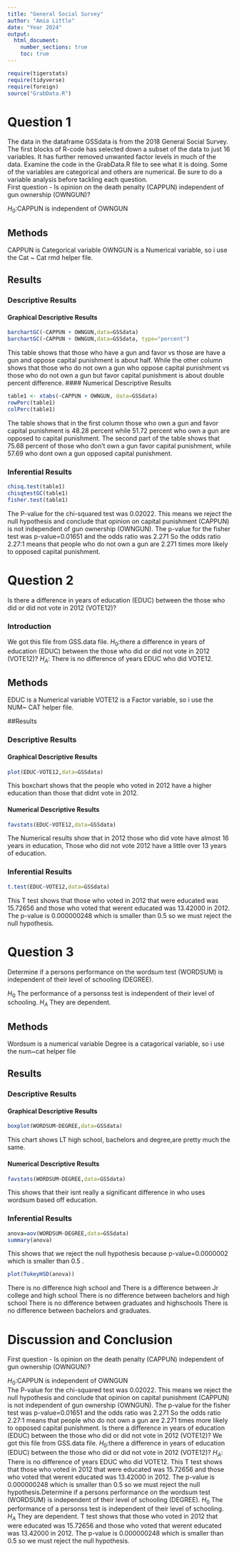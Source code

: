```yaml
---
title: "General Social Survey"
author: "Amia Little"
date: "Year 2024"
output:   
  html_document:
    number_sections: true
    toc: true
---     
```



```r
require(tigerstats)
require(tidyverse)
require(foreign)
source("GrabData.R")
```




#  Question 1

<!--In this section you explain what you are trying to show.  Where did the data come from?  What is the research or other question you are trying to answer?!-->

The data in the dataframe GSSdata is from the 2018 General Social Survey. The first blocks of R-code has selected down a subset of the data to just 16 variables. It has further removed unwanted factor levels in much of the data. Examine the code in the GrabData.R file to see what it is doing. Some of the variables are categorical and others are numerical. Be sure to do a variable analysis before tackling each question.  
First question - Is opinion on the death penalty (CAPPUN) independent of gun ownership (OWNGUN)?

$H_0$:CAPPUN is independent of OWNGUN  

## Methods

<!--Decide on your methods:  use "variable analysis" or other appropriate descriptors.  Make sure to choose at least one graphical method and at least one numerical method.!-->

CAPPUN is Categorical variable 
OWNGUN is a Numerical variable, so i use the Cat ~ Cat rmd helper file.  

## Results

<!--Divide this section into two sub-sections:  One for your descriptive  results and one for your inferential results.!-->

### Descriptive Results

#### Graphical Descriptive Results

<!--Graphical results here.  Make sure to show your code.  Provide appropriate labels for axes, giving units if possible, and provide a good title for the graph, too.  Use the graphical results to describe the patterns if any that exist in the data as focused toward the research question!-->
```r
barchartGC(~CAPPUN + OWNGUN,data=GSSdata)
barchartGC(~CAPPUN + OWNGUN,data=GSSdata, type="percent")

```

This table shows that those who have a gun and favor vs those are have a gun and oppose capital punishment is about half.
While the other column shows that those who do not own a gun who oppose capital punishment vs those who do not own a gun but favor capital punishment is about double percent difference.
#### Numerical Descriptive Results

<!--Numerical results go here. Use the numerical results to describe the patterns if any that exist in the data as focused toward the research question!--> 

```r
table1 <- xtabs(~CAPPUN + OWNGUN, data=GSSdata)
rowPerc(table1)
colPerc(table1)
```

The table shows that in the first column those who own a gun and favor capital punishment is 48.28 percent while 51.72 percent who own a gun are opposed to capital punishment.
The second part of the table shows that 75.68 percent of those who don't own a gun favor capital punishment, while 57.69 who dont own a gun opposed capital punishment. 

### Inferential Results

<!--State hypothesis clearly.  Make sure your discussion of the inferential test covers all the aspects that the test output produces, such as test statistic, p-value etc.  Make a decision about the null hypothesis, explain the assumptions on which the selected test/procedure was based, and why the chosen procedure satisfys the assumptions and is appropriate to answer the research question!--> 

```r
chisq.test(table1)
chisqtestGC(table1)
fisher.test(table1)
```

The P-value for the chi-squared test was 0.02022.
This means we reject the null hypothesis and conclude that opinion on capital punishment (CAPPUN) is not independent of gun ownership (OWNGUN). 
The p-value for the fisher test was p-value=0.01651 and the odds ratio was 2.271 
So the odds ratio 2.27:1 means that people who do not own a gun are 2.271 times more likely to opposed capital punishment.

#  Question 2

<!--In this section you explain what you are trying to show.  Where did the data come from?  What is the research or other question you are trying to answer?!-->

Is there a difference in years of education (EDUC) between the those who did or did not vote in 2012 (VOTE12)?

### Introduction 
We got this file from GSS.data file.
$H_0$:there a difference in years of education (EDUC) between the those who did or did not vote in 2012 (VOTE12)?
$H_A$: There is no difference of years EDUC who did VOTE12.       

## Methods

EDUC is a Numerical variable 
VOTE12 is a Factor variable, so i use the NUM~ CAT helper file.  



<!--Decide on your methods:  use "variable analysis" or other appropriate descriptors.  Make sure to choose at least one graphical method and at least one numerical method.!-->

##Results

<!--Divide this section into two sub-sections:  One for your descriptive  results and one for your inferential results.!-->

### Descriptive Results

#### Graphical Descriptive Results

<!--Graphical results here.  Make sure to show your code.  Provide appropriate labels for axes, giving units if possible, and provide a good title for the graph, too.  Use the graphical results to describe the patterns if any that exist in the data as focused toward the research question!-->

```r
plot(EDUC~VOTE12,data=GSSdata)
```

This boxchart shows that the people who voted in 2012 have a higher education than those that didnt vote in 2012.


#### Numerical Descriptive Results

<!--Numerical results go here. Use the numerical results to describe the patterns if any that exist in the data as focused toward the research question!--> 

```r
favstats(EDUC~VOTE12,data=GSSdata)
```

The Numerical results show that in 2012 those who did vote have almost 16 years in education,
Those who did not vote 2012 have a little over 13 years of education.

### Inferential Results

<!--State hypothesis clearly.  Make sure your discussion of the inferential test covers all the aspects that the test output produces, such as test statistic, p-value etc.  Make a decision about the null hypothesis, explain the assumptions on which the selected test/procedure was based, and why the chosen procedure satisfys the assumptions and is appropriate to answer the research question!-->  

```r
t.test(EDUC~VOTE12,data=GSSdata)
```

This T test shows that those who voted in 2012 that were educated was 15.72656 and those who voted that werent educated was 13.42000 in 2012. The p-value is 0.000000248 which is smaller than 0.5 so we must reject the null hypothesis.






#  Question 3

<!--In this section you explain what you are trying to show.  Where did the data come from?  What is the research or other question you are trying to answer?!-->

Determine if a persons performance on the wordsum test (WORDSUM) is independent of their level of schooling (DEGREE).

$H_0$ The performance of a personss test is independent of their level of schooling. 
$H_A$ They are dependent.

## Methods

<!--Decide on your methods:  use "variable analysis" or other appropriate descriptors.  Make sure to choose at least one graphical method and at least one numerical method.!-->

Wordsum is a numerical variable 
Degree is a catagorical variable, so i use the num~cat helper file

## Results

<!--Divide this section into two sub-sections:  One for your descriptive  results and one for your inferential results.!-->

### Descriptive Results

#### Graphical Descriptive Results

<!--Graphical results here.  Make sure to show your code.  Provide appropriate labels for axes, giving units if possible, and provide a good title for the graph, too.  Use the graphical results to describe the patterns if any that exist in the data as focused toward the research question!--> 

```r
boxplot(WORDSUM~DEGREE,data=GSSdata)
```

This chart shows LT high school, bachelors and degree,are pretty much the same.


#### Numerical Descriptive Results

<!--Numerical results go here. Use the numerical results to describe the patterns if any that exist in the data as focused toward the research question!-->  

```r
favstats(WORDSUM~DEGREE,data=GSSdata)
```

This shows that their isnt really a significant difference in who uses wordsum based off education.


### Inferential Results

<!--State hypothesis clearly.  Make sure your discussion of the inferential test covers all the aspects that the test output produces, such as test statistic, p-value etc.  Make a decision about the null hypothesis, explain the assumptions on which the selected test/procedure was based, and why the chosen procedure satisfys the assumptions and is appropriate to answer the research question!-->  

```r
anova=aov(WORDSUM~DEGREE,data=GSSdata) 
summary(anova)
```

This shows that we reject the null hypothesis because p-value=0.0000002 which is smaller than 0.5 .

```r
plot(TukeyHSD(anova))
```

There is no difference high school and 
There is a difference between Jr college and high school
There is no difference between bachelors and high school
There is no difference between graduates and highschools
There is no difference between bachelors and graduates.


# Discussion and Conclusion

<!--Discussion and conclusion here.  If you found a relationship be sure to consider whether the relationship occurs because one of the variavbles causes the other, or whether they perhasps are related for some other reason.  Watch the chapter 6 videos from the GeorgeTown videos collection.!-->

First question - Is opinion on the death penalty (CAPPUN) independent of gun ownership (OWNGUN)?

$H_0$:CAPPUN is independent of OWNGUN  
The P-value for the chi-squared test was 0.02022.
This means we reject the null hypothesis and conclude that opinion on capital punishment (CAPPUN) is not independent of gun ownership (OWNGUN). 
The p-value for the fisher test was p-value=0.01651 and the odds ratio was 2.271 
So the odds ratio 2.27:1 means that people who do not own a gun are 2.271 times more likely to opposed capital punishment.
Is there a difference in years of education (EDUC) between the those who did or did not vote in 2012 (VOTE12)?
We got this file from GSS.data file.
$H_0$:there a difference in years of education (EDUC) between the those who did or did not vote in 2012 (VOTE12)?
$H_A$: There is no difference of years EDUC who did VOTE12.
This T test shows that those who voted in 2012 that were educated was 15.72656 and those who voted that werent educated was 13.42000 in 2012. The p-value is 0.000000248 which is smaller than 0.5 so we must reject the null hypothesis.Determine if a persons performance on the wordsum test (WORDSUM) is independent of their level of schooling (DEGREE).
$H_0$ The performance of a personss test is independent of their level of schooling. 
$H_A$ They are dependent.
 T test shows that those who voted in 2012 that were educated was 15.72656 and those who voted that werent educated was 13.42000 in 2012. The p-value is 0.000000248 which is smaller than 0.5 so we must reject the null hypothesis.





































































